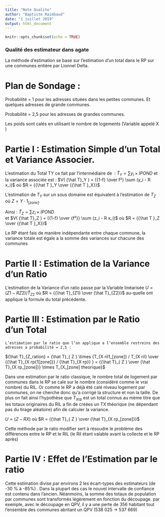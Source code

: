 ```yaml
---
title: "Note Qualite"
author: "Baptiste Raimbaud"
date: "1 juillet 2019"
output: html_document
---
```


```r
knitr::opts_chunk$set(echo = TRUE)
```

### Qualité des estimateur dans agate

La méthode d’estimation se base sur l’estimation d’un total dans le RP sur une communes entière par Lionnel Delta.

# Plan de Sondage :
Probabilité = 1 pour les adresses situées dans les petites communes. Et quelques adresses de grande communes.

Probabilité = 2,5 pour les adresses de grandes communes.

Les poids sont calés en utilisant le nombre de logements (Variable appelé X )
	
# Partie I : Estimation Simple d’un Total et Variance Associer.
L’estimation du Total TY ce fait par l’intermédiaire de  :
${\hat{T}}_Y = \sum  y_i  \times  IPOND$
et la variance associée est : 
$V( {\hat T}_Y )  =  {{1-f} \over f²} \sum (y_i  -  R x_i)$ où $R  =  {{\hat T }_Y \over {{\hat T }_X}}$

L’estimation de $T_Y$ sur un sous domaine est équivalent à l’estimation de $T_Z$ où $Z = Y ·  1_{[zone]}$.

Ainsi : ${\hat T}_Z = \sum z_i \times  IPOND$   
et   $V( {\hat T}_Z ) = {{1-f} \over {f²}} \sum (z_i - R x_i)$ où $R = {{\hat T }_Z \over {{\hat T }_X}}$

Le RP étant fais de manière indépendante entre chaque commune, la variance totale est égale a la somme des variances sur chacune des communes

# Partie II : Estimation de la Variance d’un Ratio

 L’estimation de la Variance d’un ratio passe par la Variable linéarisée $U = (Z1 - R Z2) / {\hat T}_{Z2}$ où $R = {{\hat T}_{Z1} \over {\hat T}_{Z2}}$ au-quelle ont applique la formule du total précédente.

# Partie III : Estimation par le Ratio d’un Total
	L’estimation par le ratio que l’on applique a l’ensemble restreins des adresses a probabilité = 2,5 :
${\hat T}_{Z_ration} = {\hat T}_{ Z } \times {T_{X ril1_[zone]} / T_{X ril} \over {{\hat T}_{X rp{1[zone]}} / {\hat T}_{X rp}} } =  {{\hat T}_{ Z } \over {\hat T}_{X rp_[zone]}} \times T_{X_[zone] theorique}$ 

Dans une estimation par le ratio classique, le nombre total de logement par communes dans le RP se cale sur le nombre (considéré comme le vrai nombre) du RIL. Or comme le RP a déjà été calé niveau logement par communes, on ne cherche donc qu’a corrigé la structure et non la taille. De plus on fait ainsi l’hypothèse que $T_{X rp}$ est un total connus au mème titre que les totaux originaires du RIL a fin de créées un TX théorique (ne dépendant pas du tirage aléatoire) afin de calculer la variance.

$U = ( Z - R X )$ où $R = {{\hat T}_{ Z } \over {\hat T}_{X rp_[zone]}}$

Cette méthode par le ratio modifier sert à résoudre le problème des différences entre le RP et le RIL (le Ril étant valable avant la collecte et le RP après)

# Partie IV : Effet de l’Estimation par le ratio
Cette estimation divise par environs 2 les écart-types des estimateurs (de -30 % à -85%) . Dans la plupart des cas le nouvel intervalle de confiance est contenu dans l’ancien.
Néanmoins, la somme des totaux de population par communes sont transformés légèrement en fonction du découpage. par exemple, avec le découpage en QPV, il y a une perte de 356 habitant tout l’ensemble des communes abritant un QPV (538 025 -> 537 669)


